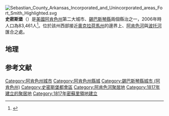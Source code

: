 [[File:Sebastian_County_Arkansas_Incorporated_and_Unincorporated_areas_Fort_Smith_Highlighted.svg|right]]
'''史密斯堡'''（{{lang-en|Fort Smith, Arkansas}}）是[[美國|美國]][[阿肯色州|阿肯色州]]第二大城市、[[錫巴斯琴縣_(阿肯色州)|錫巴斯琴縣]]兩個縣治之一，2006年時人口為83,461人<ref name=popest2>{{cite web | year = 2006年6月21日 | url = http://php.dina.org/demores/SUB-EST200x.php?tid=1 | title = Annual Estimates of the Population for All Incorporated Places in Arkansas | format = [[Csv|CSV]] | work = 2005 Population Estimates | publisher = U.S. Census Bureau, Population Division | accessdate = 2006年11月16日 | deadurl = yes | archiveurl = https://web.archive.org/web/20070927050614/http://php.dina.org/demores/SUB-EST200x.php?tid=1 | archivedate = 2007年9月27日 }}</ref>。位於該州西部接近[[奧克拉荷馬州|奧克拉荷馬州]]的邊界上、[[阿肯色河|阿肯色河]]與[[波托河|波托河]]匯合之處。

== 地理 ==
{{Weather box|width=auto
|location = 阿肯色州{{link-en|史密斯堡地区机场|Fort Smith Regional Airport}}（1991–2020年正常值，1882年至今极端数据）
|metric first = Y
|single line = Y
| Jan record high F = 81
| Feb record high F = 88
| Mar record high F = 94
| Apr record high F = 96
| May record high F = 99
| Jun record high F =106
| Jul record high F =111
| Aug record high F =115
| Sep record high F =109
| Oct record high F = 96
| Nov record high F = 87
| Dec record high F = 82
<!--
“1. Location »”里选本站
“2. Product »”里选“Monthly summarized data”
“3. Options »”第一选项“Year range：”里填1991-2020，再选“Max temp”或者“Min temp”的默认后，再将结果贴入表格
-->
| Jan avg record high F = 72.7
| Feb avg record high F = 75.9
| Mar avg record high F = 83.5
| Apr avg record high F = 87.6
| May avg record high F = 91.7
| Jun avg record high F = 95.9
| Jul avg record high F =101.6
| Aug avg record high F =101.5
| Sep avg record high F = 96.5
| Oct avg record high F = 89.6
| Nov avg record high F = 79.8
| Dec avg record high F = 72.7
|year avg record high F =103.3
| Jan high F = 51.3
| Feb high F = 56.6
| Mar high F = 65.6
| Apr high F = 74.5
| May high F = 81.4
| Jun high F = 89.4
| Jul high F = 94.1
| Aug high F = 93.7
| Sep high F = 86.5
| Oct high F = 75.9
| Nov high F = 63.4
| Dec high F = 53.3
| Jan low F = 29.6
| Feb low F = 33.4
| Mar low F = 41.5
| Apr low F = 49.8
| May low F = 59.5
| Jun low F = 68.3
| Jul low F = 72.1
| Aug low F = 70.9
| Sep low F = 63.1
| Oct low F = 51.0
| Nov low F = 40.0
| Dec low F = 32.3

| Jan avg record low F = 14.8
| Feb avg record low F = 19.2
| Mar avg record low F = 24.2
| Apr avg record low F = 34.2
| May avg record low F = 44.7
| Jun avg record low F = 58.7
| Jul avg record low F = 64.9
| Aug avg record low F = 62.7
| Sep avg record low F = 49.3
| Oct avg record low F = 35.1
| Nov avg record low F = 24.2
| Dec avg record low F = 18.5
|year avg record low F = 11.7
| Jan record low F = −11
| Feb record low F = −15
| Mar record low F = 7
| Apr record low F = 22
| May record low F = 34
| Jun record low F = 47
| Jul record low F = 50
| Aug record low F = 45
| Sep record low F = 33
| Oct record low F = 22
| Nov record low F = 8
| Dec record low F = −5
|precipitation colour = green
| Jan precipitation inch = 2.91
| Feb precipitation inch = 2.69
| Mar precipitation inch = 3.90
| Apr precipitation inch = 4.87
| May precipitation inch = 5.63
| Jun precipitation inch = 4.56
| Jul precipitation inch = 3.39
| Aug precipitation inch = 3.60
| Sep precipitation inch = 4.04
| Oct precipitation inch = 4.42
| Nov precipitation inch = 3.85
| Dec precipitation inch = 3.48
|year precipitation inch =
| Jul snow inch = 0.0
| Aug snow inch = 0.0
| Sep snow inch = 0.0
| Oct snow inch = 0.0
| Nov snow inch = 0.0
| Dec snow inch = 0.6
| Jan snow inch = 1.4
| Feb snow inch = 0.6
| Mar snow inch = 0.3
| Apr snow inch = 0.0
| May snow inch = 0.0
| Jun snow inch = 0.0
|year snow inch = 2.9
|unit precipitation days = {{convert|0.01|in|mm|disp=flip}}
| Jan precipitation days = 7.5
| Feb precipitation days = 7.6
| Mar precipitation days =10.1
| Apr precipitation days = 9.2
| May precipitation days =10.9
| Jun precipitation days = 9.0
| Jul precipitation days = 7.0
| Aug precipitation days = 7.2
| Sep precipitation days = 7.1
| Oct precipitation days = 8.1
| Nov precipitation days = 7.4
| Dec precipitation days = 7.9
|year precipitation days =99.0
|unit snow days = {{convert|0.1|in|cm|disp=flip}}
| Jan snow days = 0.6
| Feb snow days = 0.5
| Mar snow days = 0.3
| Apr snow days = 0.0
| May snow days = 0.0
| Jun snow days = 0.0
| Jul snow days = 0.0
| Aug snow days = 0.0
| Sep snow days = 0.0
| Oct snow days = 0.0
| Nov snow days = 0.0
| Dec snow days = 0.3
| Jan sun = 173.5
| Feb sun = 172.5
| Mar sun = 215.2
| Apr sun = 236.1
| May sun = 274.8
| Jun sun = 304.0
| Jul sun = 327.6
| Aug sun = 294.5
| Sep sun = 233.1
| Oct sun = 220.7
| Nov sun = 162.5
| Dec sun = 156.3
| Jan percentsun = 55
| Feb percentsun = 56
| Mar percentsun = 58
| Apr percentsun = 60
| May percentsun = 63
| Jun percentsun = 70
| Jul percentsun = 74
| Aug percentsun = 71
| Sep percentsun = 63
| Oct percentsun = 63
| Nov percentsun = 52
| Dec percentsun = 51
|year percentsun = 62
|Jan humidity = 73
|Feb humidity = 69
|Mar humidity = 65
|Apr humidity = 66
|May humidity = 73
|Jun humidity = 74
|Jul humidity = 70
|Aug humidity = 70
|Sep humidity = 72
|Oct humidity = 72
|Nov humidity = 73
|Dec humidity = 74
|year humidity=
|source 1 = [[NOAA|NOAA]]（1981–2010年相对湿度）<ref name="KFSM 1991-2020 normals">{{cite web |format=pdf |url=https://www.ncei.noaa.gov/access/services/data/v1?dataset=normals-monthly-1991-2020&startDate=0001-01-01&endDate=9996-12-31&stations=USW00013964&format=pdf |publisher=National Oceanic and Atmospheric Administration |title=Station: FT SMITH RGNL AP, AR US USW00013964 |access-date=2022-06-30}}</ref><ref name="NOWData NWS Tulsa, OK">{{cite web |url = https://www.weather.gov/wrh/climate?wfo=tsa |title = NowData - NOAA Online Weather Data |publisher = [[National_Oceanic_and_Atmospheric_Administration|National Oceanic and Atmospheric Administration]] |accessdate = 2022-06-30 |dead-url = no}}</ref><ref name="RH">{{cite web |url = https://www1.ncdc.noaa.gov/pub/data/lcd/annual/2018/01201813FSM.pdf |title = Local Climatological Data Annual Summary with Comparative Data for FORT SMITH, ARKANSAS (KFSM) |publisher = National Oceanic and Atmospheric Administration |access-date = 2022-06-30 |page=3}}</ref>
|source 2 = [[世界气象组织|世界气象组织]]（1961–1990年日照）<ref name="sun hours">{{cite web |title=Sunshine |url=http://data.un.org/Data.aspx?d=CLINO&f=ElementCode%3a15%3bCountryCode%3aUS%3bStatisticCode%3a44&c=2,5,6,7,10,15,18,19,20,22,24,26,28,30,32,34,36,38,40,42,44,46&s=CountryName:asc,WmoStationNumber:asc,StatisticCode:asc&v=2 |publisher=[[世界气象组织|世界气象组织]] |accessdate=2022-06-30 |quote=FORT SMITH/MUNICIPAL, AR}}</ref><ref name="percent sun">{{cite web |title=Sunshine |url=http://data.un.org/Data.aspx?d=CLINO&f=ElementCode:15;CountryCode:US;StatisticCode:37&c=2,5,6,7,10,15,18,19,20,22,24,26,28,30,32,34,36,38,40,42,44,46&s=CountryName:asc,WmoStationNumber:asc,StatisticCode:asc&v=2 |publisher=世界气象组织 |accessdate=2022-06-30 |quote=FORT SMITH/MUNICIPAL, AR}}</ref>
}}

== 参考文献 ==
{{Reflist}}
{{錫巴斯琴縣 (阿肯色州)}}
{{DEFAULTSORT:Fort Smith, Arkansas}}
[[Category:阿肯色州城市|Category:阿肯色州城市]]
[[Category:阿肯色州縣城|Category:阿肯色州縣城]]
[[Category:錫巴斯琴縣城市_(阿肯色州)|Category:錫巴斯琴縣城市 (阿肯色州)]]
[[Category:史密斯堡都會區|Category:史密斯堡都會區]]
[[Category:阿肯色河聚居地|Category:阿肯色河聚居地]]
[[Category:1817年建立的聚居地|Category:1817年建立的聚居地]]
[[Category:1817年密蘇里領地建立|Category:1817年密蘇里領地建立]]